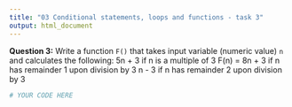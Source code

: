 ```yaml
---
title: "03 Conditional statements, loops and functions - task 3"
output: html_document
---
```


**Question 3:** Write a function `F()` that takes input variable (numeric value) `n` and calculates the following:
        5n + 3 if n is a multiple of 3
F(n) =  8n + 3 if n has remainder 1 upon division by 3
        n - 3 if n has remainder 2 upon division by 3
```r
# YOUR CODE HERE
```
